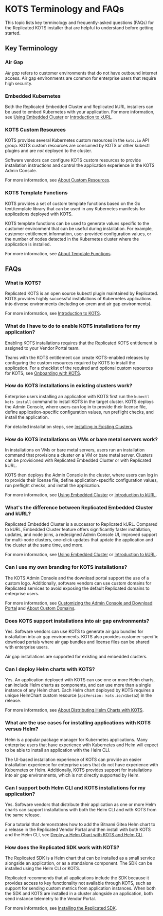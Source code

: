 
# KOTS Terminology and FAQs

This topic lists key terminology and frequently-asked questions (FAQs) for the Replicated KOTS installer that are helpful to understand before getting started.

## Key Terminology

### Air Gap

_Air gap_ refers to customer environments that do not have outbound internet access. Air gap environments are common for enterprise users that require high security.

### Embedded Kubernetes

<EmbeddedKubernetes/>

Both the Replicated Embedded Cluster and Replicated kURL installers can be used to embed Kubernetes with your application. For more information, see [Using Embedded Cluster](/vendor/embedded-overview) or [Introduction to kURL](/vendor/kurl-about).

### KOTS Custom Resources

KOTS provides several Kubernetes custom resources in the `kots.io` API group. KOTS custom resources are consumed by KOTS or other kubectl plugins and are _not_ deployed to the cluster.

Software vendors can configure KOTS custom resources to provide installation instructions and control the application experience in the KOTS Admin Console.

For more information, see [About Custom Resources](/reference/custom-resource-about).

### KOTS Template Functions

KOTS provides a set of custom template functions based on the Go text/template library that can be used in any Kubernetes manifests for applications deployed with KOTS.

KOTS template functions can be used to generate values specific to the customer environment that can be useful during installation. For example, customer entitlement information, user-provided configuration values, or the number of nodes detected in the Kubernetes cluster where the application is installed.

For more information, see [About Template Functions](/reference/template-functions-about).

## FAQs

### What is KOTS?

Replicated KOTS is an open source kubectl plugin maintained by Replicated. KOTS provides highly successful installations of Kubernetes applications into diverse environments (including on-prem and air gap environments).

For more information, see [Introduction to KOTS](../intro-kots).

### What do I have to do to enable KOTS installations for my application?

Enabling KOTS installations requires that the Replicated KOTS entitlement is assigned to your Vendor Portal team.

Teams with the KOTS entitlement can create KOTS-enabled releases by configuring the custom resources required by KOTS to install the application. For a checklist of the required and optional custom resources for KOTS, see [Onboarding with KOTS](/vendor/distributing-workflow).

### How do KOTS installations in existing clusters work?

Enterprise users installing an application with KOTS first run the `kubectl kots install` command to install KOTS in the target cluster. KOTS deploys the Admin Console, where users can log in to provide their license file, define application-specific configuration values, run preflight checks, and install the application.

For detailed installation steps, see [Installing in Existing Clusters](/enterprise/installing-existing-cluster).

### How do KOTS installations on VMs or bare metal servers work?

In installations on VMs or bare metal servers, users run an installation command that provisions a cluster on a VM or bare metal server. Clusters can be provisioned with Replicated Embedded Cluster or with Replicated kURL.

KOTS then deploys the Admin Console in the cluster, where users can log in to provide their license file, define application-specific configuration values, run preflight checks, and install the application.

For more information, see [Using Embedded Cluster](/vendor/embedded-overview) or [Introduction to kURL](/vendor/kurl-about).

### What's the difference between Replicated Embedded Cluster and kURL?

Replicated Embedded Cluster is a successor to Replicated kURL. Compared to kURL, Embedded Cluster feature offers significantly faster installation, updates, and node joins, a redesigned Admin Console UI, improved support for multi-node clusters, one-click updates that update the application and the cluster at the same time, and more.

For more information, see [Using Embedded Cluster](/vendor/embedded-overview) or [Introduction to kURL](/vendor/kurl-about).

### Can I use my own branding for KOTS installations?

The KOTS Admin Console and the download portal support the use of a custom logo. Additionally, software vendors can use custom domains for Replicated services to avoid exposing the default Replicated domains to enterprise users.

For more information, see [Customizing the Admin Console and Download Portal](/vendor/admin-console-customize-app-icon) and [About Custom Domains](custom-domains).

### Does KOTS support installations into air gap environments?

Yes. Software vendors can use KOTS to generate air gap bundles for installation into air gap environments. KOTS also provides customer-specific download portals where air gap bundles and license files can be shared with enterprise users.

Air gap installations are supported for existing and embedded clusters. 

### Can I deploy Helm charts with KOTS?

Yes. An application deployed with KOTS can use one or more Helm charts, can include Helm charts as components, and can use more than a single instance of any Helm chart. Each Helm chart deployed by KOTS requires a unique HelmChart custom resource (`apiVersion: kots.io/v1beta2`) in the release.

For more information, see [About Distributing Helm Charts with KOTS](/vendor/helm-native-about).

### What are the use cases for installing applications with KOTS versus Helm?

Helm is a popular package manager for Kubernetes applications. Many enterprise users that have experience with Kubernetes and Helm will expect to be able to install an application with the Helm CLI. 

The UI-based installation experience of KOTS can provide an easier installation experience for enterprise users that do not have experience with Kubernetes or Helm. Additionally, KOTS provides support for installations into air gap environments, which is not directly supported by Helm.

### Can I support both Helm CLI and KOTS installations for my application?

Yes. Software vendors that distribute their application as one or more Helm charts can support installations with both the Helm CLI and with KOTS from the same release.

For a tutorial that demonstrates how to add the Bitnami Gitea Helm chart to a release in the Replicated Vendor Portal and then install with both KOTS and the Helm CLI, see [Deploy a Helm Chart with KOTS and Helm CLI](/vendor/tutorial-kots-helm-setup).

### How does the Replicated SDK work with KOTS?

The Replicated SDK is a Helm chart that can be installed as a small service alongside an application, or as a standalone component. The SDK can be installed using the Helm CLI or KOTS.

Replicated recommends that all applications include the SDK because it provides access to key functionality not available through KOTS, such as support for sending custom metrics from application instances. When both the SDK and KOTS are installed in a cluster alongside an application, both send instance telemetry to the Vendor Portal.

For more information, see [Installing the Replicated SDK](/vendor/replicated-sdk-installing).
